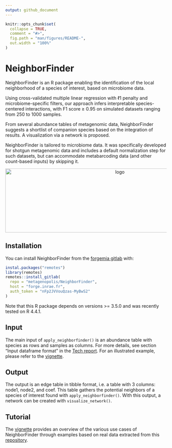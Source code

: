 ```yaml
---
output: github_document
---
```


<!-- README.md is generated from README.Rmd. Please edit that file -->

```r
knitr::opts_chunk$set(
  collapse = TRUE,
  comment = "#>",
  fig.path = "man/figures/README-",
  out.width = "100%"
)
```

# NeighborFinder

<!-- badges: start -->
<!-- badges: end -->

NeighborFinder is an R package enabling the identification of the local neighborhood of a species of interest, based on microbiome data.

Using cross-validated multiple linear regression with ℓ1 penalty and microbiome-specific filters, our approach infers interpretable species-centered interactions, with F1 score ≥ 0.95 on simulated datasets ranging from 250 to 1000 samples.

From several abundance tables of metagenomic data, NeighborFinder suggests a shortlist of companion species based on the integration of results. A visualization via a network is proposed.

NeighborFinder is tailored to microbiome data. It was specifically developed for shotgun metagenomic data and includes a default 
normalization step for such datasets, but can accommodate metabarcoding data (and other count-based inputs) by skipping it. 


<p align="center">
 <img src="man/figures/Logo_NeighborFinder_white.jpg" width="700" height="200" alt="logo">
</p>

## Installation

You can install NeighborFinder from the [forgemia gitlab](https://forge.inrae.fr/metagenopolis/neighborfinder) with:

```r
instal.packages("remotes")
library(remotes)
remotes::install_gitlab(
  repo = "metagenopolis/NeighborFinder",
  host = "forge.inrae.fr",
  auth_token = "nFp2JVVouQzas-MyBwS2"
)
```

Note that this R package depends on versions >= 3.5.0 and was recently tested on R 4.4.1.

## Input

The main input of ```apply_neighborfinder()``` is an abundance table with species as rows and samples as columns. 
For more details, see section "Input dataframe format" in the [Tech report](articles/NeighborFinder_technical_report.html). For an illustrated example, please refer to the [vignette](articles/NeighborFinder_vignette.html).

## Output

The output is an edge table in tibble format, i.e. a table with 3 columns: node1, node2, and coef. This table gathers the potential neighbors of a species of interest found with ```apply_neighborfinder()```. With this output, a network can be created with ```visualize_network()```.

## Tutorial

The [vignette](articles/NeighborFinder_vignette.html) provides an overview of the various use cases of NeighborFinder 
through examples based on real data extracted from this [repository](https://doi.org/10.57745/7IVO3E).

